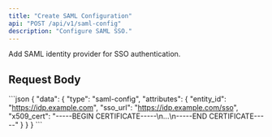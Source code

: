 ```yaml
---
title: "Create SAML Configuration"
api: "POST /api/v1/saml-config"
description: "Configure SAML SSO."
---
```


Add SAML identity provider for SSO authentication.

## Request Body
\`\`\`json
{
  "data": {
    "type": "saml-config",
    "attributes": {
      "entity_id": "https://idp.example.com",
      "sso_url": "https://idp.example.com/sso",
      "x509_cert": "-----BEGIN CERTIFICATE-----\\n...\\n-----END CERTIFICATE-----"
    }
  }
}
\`\`\`
